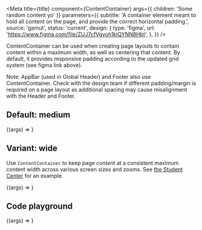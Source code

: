 
<Meta
  title={title}
  component={ContentContainer}
  args={{ children: 'Some random content yo' }}
  parameters={{
    subtitle:
      'A container element meant to hold all content on the page, and provide the correct horizontal padding.',
    source: 'gamut',
    status: 'current',
    design: {
      type: 'figma',
      url: 'https://www.figma.com/file/ZUJ7cfVgyoh1kiQYNN8Hbt',
    },
  }}
/>

ContentContainer can be used when creating page layouts to contain content
within a maximum width, as well as centering that content. By default, it provides responsive padding according to the updated grid system (see figma link above).

Note: AppBar (used in Global Header) and Footer also use ContentContainer.
Check with the design team if different padding/margin is required on a page layout as additional spacing may cause misalignment with the Header and Footer.

## Default: medium

<Canvas>
  <Story name="Medium">{(args) => <ContentContainer {...args} />}</Story>
</Canvas>

## Variant: wide

Use `ContentContainer` to keep page _content_ at a consistent maximum content width across various screen sizes and zooms.
See [the Student Center](https://codecademy.com/student-center) for an example.

<Canvas>
  <Story name="Wide" args={{ size: 'wide' }}>
    {(args) => <ContentContainer {...args} />}
  </Story>
</Canvas>

## Code playground

<Canvas>
  <Story name="Content Container">
    {(args) => <ContentContainer {...args} />}
  </Story>
</Canvas>

<PropsTable story="Content Container" />

